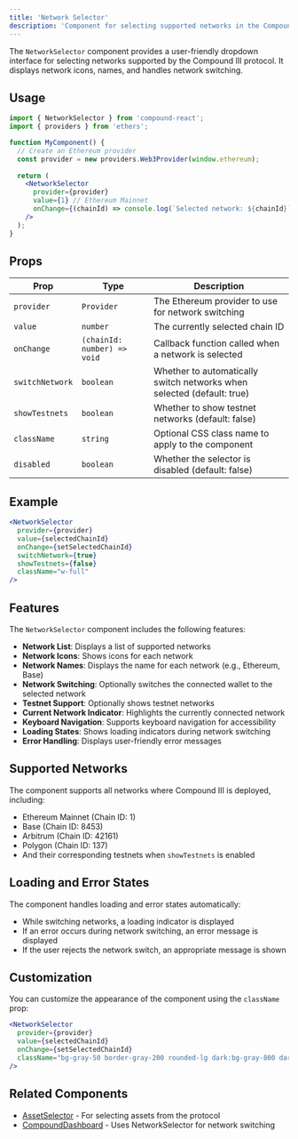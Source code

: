 ```yaml
---
title: 'Network Selector'
description: 'Component for selecting supported networks in the Compound III protocol'
---
```


The `NetworkSelector` component provides a user-friendly dropdown interface for selecting networks supported by the Compound III protocol. It displays network icons, names, and handles network switching.

## Usage

```jsx
import { NetworkSelector } from 'compound-react';
import { providers } from 'ethers';

function MyComponent() {
  // Create an Ethereum provider
  const provider = new providers.Web3Provider(window.ethereum);
  
  return (
    <NetworkSelector 
      provider={provider}
      value={1} // Ethereum Mainnet
      onChange={(chainId) => console.log(`Selected network: ${chainId}`)}
    />
  );
}
```

## Props

| Prop | Type | Description |
| ---- | ---- | ----------- |
| `provider` | `Provider` | The Ethereum provider to use for network switching |
| `value` | `number` | The currently selected chain ID |
| `onChange` | `(chainId: number) => void` | Callback function called when a network is selected |
| `switchNetwork` | `boolean` | Whether to automatically switch networks when selected (default: true) |
| `showTestnets` | `boolean` | Whether to show testnet networks (default: false) |
| `className` | `string` | Optional CSS class name to apply to the component |
| `disabled` | `boolean` | Whether the selector is disabled (default: false) |

## Example

```jsx
<NetworkSelector 
  provider={provider}
  value={selectedChainId}
  onChange={setSelectedChainId}
  switchNetwork={true}
  showTestnets={false}
  className="w-full"
/>
```

## Features

The `NetworkSelector` component includes the following features:

- **Network List**: Displays a list of supported networks
- **Network Icons**: Shows icons for each network
- **Network Names**: Displays the name for each network (e.g., Ethereum, Base)
- **Network Switching**: Optionally switches the connected wallet to the selected network
- **Testnet Support**: Optionally shows testnet networks
- **Current Network Indicator**: Highlights the currently connected network
- **Keyboard Navigation**: Supports keyboard navigation for accessibility
- **Loading States**: Shows loading indicators during network switching
- **Error Handling**: Displays user-friendly error messages

## Supported Networks

The component supports all networks where Compound III is deployed, including:

- Ethereum Mainnet (Chain ID: 1)
- Base (Chain ID: 8453)
- Arbitrum (Chain ID: 42161)
- Polygon (Chain ID: 137)
- And their corresponding testnets when `showTestnets` is enabled

## Loading and Error States

The component handles loading and error states automatically:

- While switching networks, a loading indicator is displayed
- If an error occurs during network switching, an error message is displayed
- If the user rejects the network switch, an appropriate message is shown

## Customization

You can customize the appearance of the component using the `className` prop:

```jsx
<NetworkSelector 
  provider={provider}
  value={selectedChainId}
  onChange={setSelectedChainId}
  className="bg-gray-50 border-gray-200 rounded-lg dark:bg-gray-800 dark:border-gray-700"
/>
```

## Related Components

- [AssetSelector](/components/asset-selector) - For selecting assets from the protocol
- [CompoundDashboard](/components/compound-dashboard) - Uses NetworkSelector for network switching
